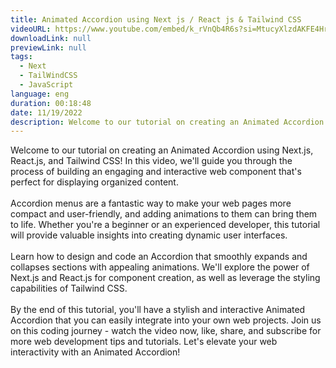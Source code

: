 ```yaml
---
title: Animated Accordion using Next js / React js & Tailwind CSS
videoURL: https://www.youtube.com/embed/k_rVnQb4R6s?si=MtucyXlzdAKFE4Hr
downloadLink: null
previewLink: null
tags:
  - Next
  - TailWindCSS
  - JavaScript
language: eng
duration: 00:18:48
date: 11/19/2022
description: Welcome to our tutorial on creating an Animated Accordion using Next.js, React.js, and Tailwind CSS! In this video, we'll guide you through the process of building an engaging and interactive web component that's perfect for displaying organized content.
---
```


Welcome to our tutorial on creating an Animated Accordion using Next.js, React.js, and Tailwind CSS! In this video, we'll guide you through the process of building an engaging and interactive web component that's perfect for displaying organized content.<br /><br />Accordion menus are a fantastic way to make your web pages more compact and user-friendly, and adding animations to them can bring them to life. Whether you're a beginner or an experienced developer, this tutorial will provide valuable insights into creating dynamic user interfaces.<br /><br />Learn how to design and code an Accordion that smoothly expands and collapses sections with appealing animations. We'll explore the power of Next.js and React.js for component creation, as well as leverage the styling capabilities of Tailwind CSS.<br /><br />By the end of this tutorial, you'll have a stylish and interactive Animated Accordion that you can easily integrate into your own web projects. Join us on this coding journey - watch the video now, like, share, and subscribe for more web development tips and tutorials. Let's elevate your web interactivity with an Animated Accordion!
